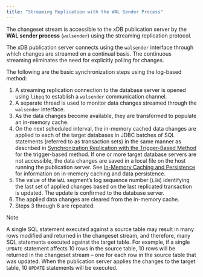```yaml
---
title: "Streaming Replication with the WAL Sender Process"
---
```


<div id="streaming_replication_wal_sender" class="registered_link"></div>


The changeset stream is accessible to the xDB publication server by the **WAL sender process** (`walsender`) using the streaming replication protocol.

The xDB publication server connects using the `walsender` interface through which changes are streamed on a continual basis. The continuous streaming eliminates the need for explicitly polling for changes.

The following are the basic synchronization steps using the log-based method:

1.  A streaming replication connection to the database server is opened using `libpq` to establish a `walsender` communication channel.
2.  A separate thread is used to monitor data changes streamed through the `walsender` interface.
3.  As the data changes become available, they are transformed to populate an in-memory cache.
4.  On the next scheduled interval, the in-memory cached data changes are applied to each of the target databases in JDBC batches of SQL statements (referred to as transaction sets) in the same manner as described in [Synchronization Replication with the Trigger-Based Method](../../../02_overview/02_replication_concepts_and_definitions/#sync_replication_trigger_based) for the trigger-based method. If one or more target database servers are not accessible, the data changes are saved in a local file on the host running the publication server. See [In-Memory Caching and Persistence](../../../02_overview/02_replication_concepts_and_definitions/10_sync_replication_log_based/#inmemory_caching) for information on in-memory caching and data persistence.
5.  The value of the `WAL` segment’s log sequence number (`LSN`) identifying the last set of applied changes based on the last replicated transaction is updated. The update is confirmed to the database server.
6.  The applied data changes are cleared from the in-memory cache.
7.  Steps 3 through 6 are repeated.

<div class="note">

<div class="title">

Note

</div>

A single SQL statement executed against a source table may result in many rows modified and returned in the changeset stream, and therefore, many SQL statements executed against the target table. For example, if a single `UPDATE` statement affects 10 rows in the source table, 10 rows will be returned in the changeset stream – one for each row in the source table that was updated. When the publication server applies the changes to the target table, 10 `UPDATE` statements will be executed.

</div>
